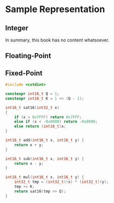 # Sample Representation

## Integer

In summary, this book has no content whatsoever.

## Floating-Point

## Fixed-Point

```cpp
#include <cstdint>

constexpr int16_t Q = 1;
constexpr int16_t K = 1 << (Q - 1);

int16_t sat16(int32_t x)
{
	if (x > 0x7FFF) return 0x7FFF;
	else if (x < -0x8000) return -0x8000;
	else return (int16_t)x;
}

int16_t add(int16_t x, int16_t y) {
    return x + y;
}

int16_t sub(int16_t x, int16_t y) {
    return x - y;
}

int16_t mul(int16_t x, int16_t y) {
    int32_t tmp = (int32_t)(x) * (int32_t)(y);
    tmp += K;
    return sat16(tmp >> Q);
}
```

